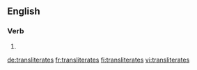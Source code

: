 ==English==

===Verb===
{{head|en|verb form}}

# {{en-third-person singular of|transliterate}}

[[de:transliterates]]
[[fr:transliterates]]
[[fi:transliterates]]
[[vi:transliterates]]